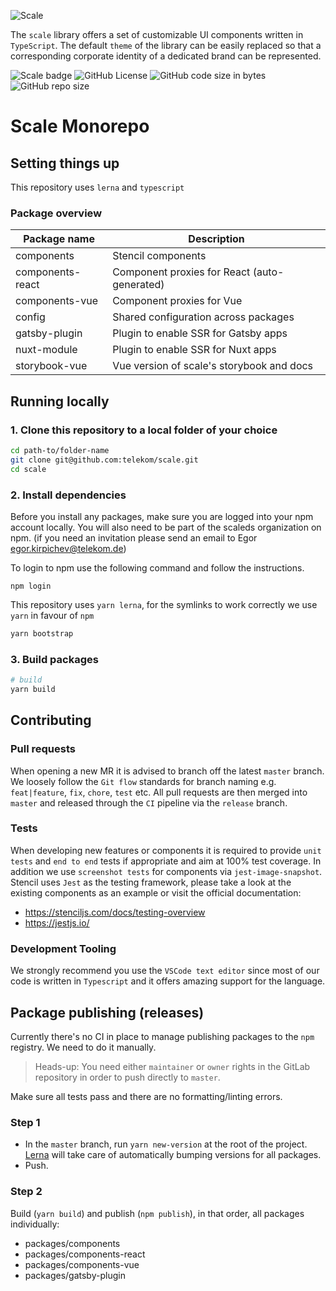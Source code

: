 
<Meta title="Setup/Getting Started" />

![Scale](assets/scale-banner-ascii-light.png)

The `scale` library offers a set of customizable UI components written in `TypeScript`. The default `theme` of the library can be easily replaced so that a corresponding corporate identity of a dedicated brand can be represented.

![Scale badge](https://img.shields.io/badge/telekom-scale-%23e20074.svg) ![GitHub License](https://img.shields.io/github/license/telekom/scale.svg?style=flat-square) ![GitHub code size in bytes](https://img.shields.io/github/languages/code-size/telekom/scale.svg?style=flat-square) ![GitHub repo size](https://img.shields.io/github/repo-size/telekom/scale.svg?style=flat-square)

# Scale Monorepo

## Setting things up

This repository uses `lerna` and `typescript`

### Package overview
|Package name       |Description|
|---                |---|
|components         |Stencil components|
|components-react   |Component proxies for React (auto-generated)|
|components-vue     |Component proxies for Vue|
|config             |Shared configuration across packages|
|gatsby-plugin      |Plugin to enable SSR for Gatsby apps|
|nuxt-module        |Plugin to enable SSR for Nuxt apps|
|storybook-vue      |Vue version of scale's storybook and docs|

## Running locally

### 1. Clone this repository to a local folder of your choice

```bash
cd path-to/folder-name
git clone git@github.com:telekom/scale.git
cd scale
```

### 2. Install dependencies

Before you install any packages, make sure you are logged into your npm account locally.
You will also need to be part of the scaleds organization on npm.
(if you need an invitation please send an email to Egor egor.kirpichev@telekom.de)

To login to npm use the following command and follow the instructions.
```
npm login
```

This repository uses `yarn lerna`, for the symlinks to work correctly we use `yarn` in favour of `npm`

```bash
yarn bootstrap
```

### 3. Build packages

```bash
# build
yarn build
```

## Contributing

### Pull requests

When opening a new MR it is advised to branch off the latest `master` branch. We loosely follow the `Git flow` standards for branch naming e.g. `feat|feature`, `fix`, `chore`, `test` etc. All pull requests are then merged into `master` and released through the `CI` pipeline via the `release` branch.

### Tests

When developing new features or components it is required to provide `unit tests` and `end to end` tests if appropriate and aim at 100% test coverage. In addition we use `screenshot tests` for components via `jest-image-snapshot`. Stencil uses `Jest` as the testing framework, please take a look at the existing components as an example or visit the official documentation:

- https://stenciljs.com/docs/testing-overview
- https://jestjs.io/

### Development Tooling

We strongly recommend you use the `VSCode text editor` since most of our code is written in `Typescript` and it offers amazing support for the language.

## Package publishing (releases)

Currently there's no CI in place to manage publishing packages to the `npm` registry. We need to do it manually.

> Heads-up: You need either `maintainer` or `owner` rights in the GitLab repository in order to push directly to `master`.

Make sure all tests pass and there are no formatting/linting errors.

### Step 1

- In the `master` branch, run `yarn new-version` at the root of the project. [Lerna](https://github.com/lerna/lerna/tree/master/commands/version#lernaversion) will take care of automatically bumping versions for all packages.
- Push.

### Step 2

Build (`yarn build`) and publish (`npm publish`), in that order, all packages individually:

- packages/components
- packages/components-react
- packages/components-vue
- packages/gatsby-plugin
